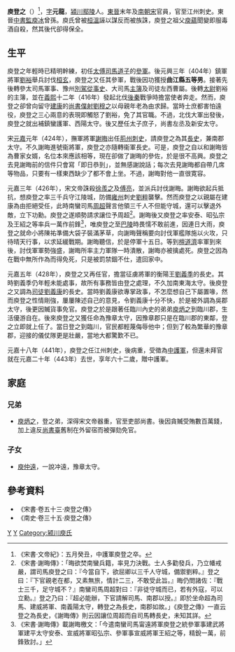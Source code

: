 '''庾登之'''（{{bd|382年||443年|6月26日|catIdx=Y}}）<ref>《宋書·文帝紀》：五月癸丑，中護軍庾登之卒。</ref>，[[表字|字]]'''元龍'''，[[潁川|潁川]][[鄢陵|鄢陵]]人。[[東晉|東晉]]末年及[[南朝宋|南朝宋]]官員，官至江州刺史。東晉[[中書監|中書監]][[庾冰|庾冰]]曾孫。庾氏曾被[[桓溫|桓溫]]誣以謀反而被族誅，庾登之祖父[[庾蘊|庾蘊]]聞變即服毒酒自殺，然其後代卻得保全。

== 生平 ==
庾登之年輕時已精明幹練，初任[[太傅|太傅]][[司馬道子|司馬道子]]的[[參軍|參軍]]。後元興三年（404年）鎮軍將軍[[劉裕|劉裕]]舉兵討伐[[桓玄|桓玄]]，庾登之又任其參軍，戰後因功獲授'''曲江縣五等男'''。接著先後轉參太司馬軍事、豫州[[別駕從事史|別駕從事史]]、大司馬[[主簿|主簿]]及司徒左西曹屬。後轉[[太尉|太尉]]劉裕的主簿，並在[[义熙_(东晋)|義熙]]十二年（416年）發起北伐[[後秦|後秦]]戰爭時擔當使者奔走。然而，庾登之卻曾向留守[[建康|建康]]的[[尚書僕射|尚書僕射]][[劉穆之|劉穆之]]以母親年老為由求歸。當時士庶都害怕遠役，庾登之三心兩意的表現即觸怒了劉裕，免了其官職。不過，北伐大軍出發後，庾登之就出補鎮蠻護軍、西陽太守。後又歷任太子庶子，尚書左丞及新安太守。

宋[[元嘉_(劉宋)|元嘉]]元年（424年），撫軍將軍[[謝晦|謝晦]]出任[[荊州_(古代)|荊州]][[刺史|刺史]]，請庾登之為其[[長史|長史]]，兼南郡太守。不久謝晦進號衞將軍，庾登之亦隨轉衞軍長史。可是，庾登之自以和謝晦皆為曹家女婿，名位本來應該相等，現在卻做了謝晦的參佐，於是很不高興。庾登之去見謝晦前的信件只會寫「即日恭到」，並無感謝說話；每次去見謝晦都自帶几席等物品，只要有一樣東西缺少了都不會上坐。不過，謝晦對他一直很寛容。

元嘉三年（426年），宋文帝誅殺[[徐羨之|徐羨之]]及[[傅亮|傅亮]]，並派兵討伐謝晦。謝晦欲起兵抵抗，想庾登之率三千兵守江陵城，防備[[雍州|雍州]]刺史[[劉粹|劉粹]]襲擊。然而庾登之以親屬在建康為由拒絕受任，此時南蠻司馬[[周超|周超]]聲言他領三千人不但能守城，還可以擊退外敵，立下功勳。庾登之遂順勢請求讓位予周超<ref>《宋書·謝晦傳》：「晦欲焚南蠻兵籍，率見力決戰。士人多勸發兵，乃立幡戒嚴，謂司馬庾登之曰：『今當自下，欲屈卿以三千人守城，備禦劉粹。』登之曰：『下官親老在都，又素無旅，情計二三，不敢受此旨。』晦仍問諸佐：『戰士三千，足守城不？』南蠻司馬周超對曰：『非徒守城而已，若有外寇，可以立勳。』登之乃曰：『超必能辦，下官請解司馬、南郡以授。』即於坐命超為司馬、建威將軍、南義陽太守，轉登之為長史，南郡如故。」《庾登之傳》一直云登之為長史，《謝晦傳》則云因讓位周超而自司馬轉長史，未知其詳。</ref>。謝晦後又庾登之率安泰、昭弘宗及王紹之等率兵一萬作前鋒<ref>《宋書·謝晦傳》載謝晦檄文：「今遣南蠻司馬甯遠將軍庾登之統參軍事建武將軍建平太守安泰、宣威將軍昭弘宗、參軍事宣威將軍王紹之等，精銳一萬，前鋒致討。」</ref>，唯庾登之至[[巴陵|巴陵]]時畏懦不敢前進，因連日大雨，庾登之就命小將陳祐準備大袋子裝滿茅草，向謝晦聲稱要向討伐軍艦隊施以火攻，只待晴天行事，以求延緩戰期。謝晦聽信，於是停軍十五日。等到[[檀道濟|檀道濟]]率軍到來後，討伐軍軍勢強盛，謝晦所率主力軍隊一時潰散，謝晦亦被擒處死。庾登之因為在戰中無所作為而得免死，只是被罰禁錮不仕，遣回家中。

元嘉五年（428年），庾登之又再任官，擔當征虜將軍的衡陽王[[劉義季|劉義季]]的長史。其時劉義季仍年輕未能處事，故所有事務皆由登之處理，不久加南東海太守。後庾登之又調為[[司徒|司徒]][[劉義康|劉義康]]的長史。當時劉義康欲專掌政事，不怎麼想自己下屬置喙，然而庾登之性情剛強，屢屢陳述自己的意見，令劉義康十分不快，於是被外調為吳郡太守，後更因贓貨事免官。庾登之於是跟著任臨川內史的弟弟[[庾炳之|庾炳之]]到臨川郡，生活優游自在。後來庾登之又獲任命為豫章太守，因豫章郡只是在臨川郡的東鄰，登之立即就上任了。當日登之到臨川，官民都輕蔑侮辱他中；但到了較為繁華的豫章郡，迎接的儀仗隊更是壯嚴，當地大都驚歎不已。

元嘉十八年（441年），庾登之任江州刺史，後病重，受徵為[[中護軍|中護軍]]，但還未拜官就在元嘉二十年（443年）去世，享年六十二歲，贈中護軍。

== 家庭 ==
=== 兄弟 ===
*[[庾炳之|庾炳之]]，登之弟，深得宋文帝器重，官至吏部尚書。後因貪贓受賄數百萬錢，加上違反[[尚書臺|尚書臺]]舊制在外留宿而被彈劾免官。

=== 子女 ===
*[[庾仲遠|庾仲遠]]，一說冲遠，豫章太守。

== 參考資料 ==
*《宋書·卷五十三·庾登之傳》
*《南史·卷三十五·庾登之傳》
{{reflist}}

[[Category:南北朝政治人物|Y]]
[[Category:劉宋政治人物|Y]]
[[Category:颍川庾氏|Category:颍川庾氏]]